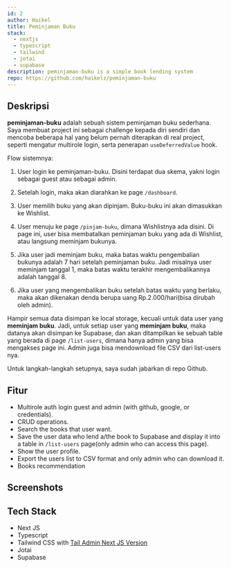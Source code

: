 ```yaml
---
id: 2
author: Haikel
title: Peminjaman Buku
stack:
  - nextjs
  - typescript
  - tailwind
  - jotai
  - supabase
description: peminjaman-buku is a simple book lending system
repo: https://github.com/haikelz/peminjaman-buku
---
```


## Deskripsi

**peminjaman-buku** adalah sebuah sistem peminjaman buku sederhana. Saya membuat project ini sebagai challenge kepada diri sendiri dan mencoba beberapa hal yang belum pernah diterapkan di real project, seperti mengatur multirole login, serta penerapan `useDeferredValue` hook.

Flow sistemnya:

1. User login ke peminjaman-buku. Disini terdapat dua skema, yakni login sebagai guest atau sebagai admin.

2. Setelah login, maka akan diarahkan ke page `/dashboard`.

3. User memilih buku yang akan dipinjam. Buku-buku ini akan dimasukkan ke Wishlist.

4. User menuju ke page `/pinjam-buku`, dimana Wishlistnya ada disini. Di page ini, user bisa membatalkan peminjaman buku yang ada di Wishlist, atau langsung meminjam bukunya.

5. Jika user jadi meminjam buku, maka batas waktu pengembalian bukunya adalah 7 hari setelah peminjaman buku. Jadi misalnya user meminjam tanggal 1, maka batas waktu terakhir mengembalikannya adalah tanggal 8.

6. Jika user yang mengembalikan buku setelah batas waktu yang berlaku, maka akan dikenakan denda berupa uang Rp.2.000/hari(bisa dirubah oleh admin).

Hampir semua data disimpan ke local storage, kecuali untuk data user yang **meminjam buku**. Jadi, untuk setiap user yang **meminjam buku**, maka datanya akan disimpan ke Supabase, dan akan ditampilkan ke sebuah table yang berada di page `/list-users`, dimana hanya admin yang bisa mengakses page ini. Admin juga bisa mendownload file CSV dari list-users nya.

Untuk langkah-langkah setupnya, saya sudah jabarkan di repo Github.

## Fitur

- Multirole auth login guest and admin (with github, google, or credentials).
- CRUD operations.
- Search the books that user want.
- Save the user data who lend a/the book to Supabase and display it into a table in `/list-users` page(only admin who can access this page).
- Show the user profile.
- Export the users list to CSV format and only admin who can download it.
- Books recommendation

## Screenshots

<LightboxImage
  src="https://ik.imagekit.io/haikelz/works/peminjaman-buku/ss-1.png?updatedAt=1696539078657"
  alt="ss-1"
/>

<LightboxImage
  src="https://ik.imagekit.io/haikelz/works/peminjaman-buku/ss-2.png?updatedAt=1696539078525"
  alt="ss-2"
/>

<LightboxImage
  src="https://ik.imagekit.io/haikelz/works/peminjaman-buku/ss-3.png?updatedAt=1696539078359"
  alt="ss-3"
/>

<LightboxImage
  src="https://ik.imagekit.io/haikelz/works/peminjaman-buku/ss-4.png?updatedAt=1696539078462"
  alt="ss-4"
/>

<LightboxImage
  src="https://ik.imagekit.io/haikelz/works/peminjaman-buku/ss-5.png?updatedAt=1696539078431"
  alt="ss-5"
/>

<LightboxImage
  src="https://ik.imagekit.io/haikelz/works/peminjaman-buku/ss-6.png?updatedAt=1696539078289"
  alt="ss-6"
/>

<LightboxImage
  src="https://ik.imagekit.io/haikelz/works/peminjaman-buku/ss-7.png?updatedAt=1696539078458"
  alt="ss-7"
/>

<LightboxImage
  src="https://ik.imagekit.io/haikelz/works/peminjaman-buku/ss-8.png?updatedAt=1696539078529"
  alt="ss-8"
/>

## Tech Stack

- Next JS
- Typescript
- Tailwind CSS with [Tail Admin Next JS Version](https://github.com/TailAdmin/free-nextjs-admin-dashboard)
- Jotai
- Supabase
